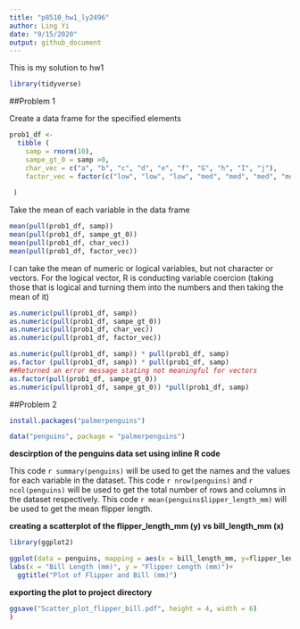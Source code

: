 ```yaml
---
title: "p8510_hw1_ly2496"
author: Ling Yi
date: "9/15/2020"
output: github_document
---
```


This is my solution to hw1

```r
library(tidyverse)
```


##Problem 1

Create a data frame for the specified elements

```r

prob1_df <- 
  tibble (
    samp = rnorm(10),
    sampe_gt_0 = samp >0, 
    char_vec = c("a", "b", "c", "d", "e", "f", "G", "h", "I", "j"),
    factor_vec = factor(c("low", "low", "low", "med", "med", "med", "med", "high", "high", "high"))
 
 ) 

```


Take the mean of each variable in the data frame


```r

mean(pull(prob1_df, samp))
mean(pull(prob1_df, sampe_gt_0))
mean(pull(prob1_df, char_vec))
mean(pull(prob1_df, factor_vec))

```

I can take the mean of numeric or logical variables, but not character or vectors. 
For the logical vector, R is conducting variable coercion (taking those that is logical and turning them into the numbers and then taking the mean of it)


```r

as.numeric(pull(prob1_df, samp))
as.numeric(pull(prob1_df, sampe_gt_0))
as.numeric(pull(prob1_df, char_vec))
as.numeric(pull(prob1_df, factor_vec))

```

```r
as.numeric(pull(prob1_df, samp)) * pull(prob1_df, samp)
as.factor (pull(prob1_df, samp)) * pull(prob1_df, samp)
##Returned an error message stating not meaningful for vectors 
as.factor(pull(prob1_df, sampe_gt_0))
as.numeric(pull(prob1_df, sampe_gt_0)) *pull(prob1_df, samp)

```
##Problem 2

```r
install.packages("palmerpenguins")

data("penguins", package = "palmerpenguins")

```

**descirption of the penguins data set using inline R code**


This code `r summary(penguins)` will be used to get the names and the values for each variable in the dataset. 
This code `r nrow(penguins)` and `r ncol(penguins)` will be used to get the total number of rows and columns in the dataset respectively. 
This code `r mean(penguins$lipper_length_mm)` will be used to get the mean flipper length. 


**creating a scatterplot of the flipper_length_mm (y) vs bill_length_mm (x)**

```r
library(ggplot2)

ggplot(data = penguins, mapping = aes(x = bill_length_mm, y=flipper_length_mm, color=species)) + geom_point() +
labs(x = "Bill Length (mm)", y = "Flipper Length (mm)")+
  ggtitle("Plot of Flipper and Bill (mm)")
```
**exporting the plot to project directory**

```r
ggsave("Scatter_plot_flipper_bill.pdf", height = 4, width = 6)
)
```






